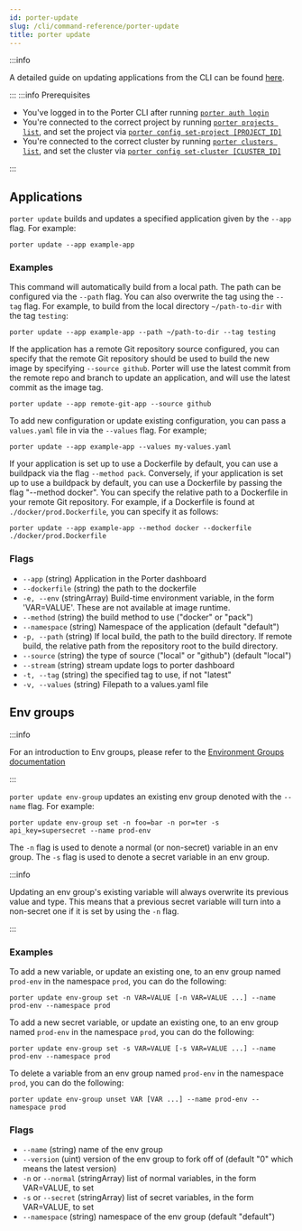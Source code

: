 ```yaml
---
id: porter-update
slug: /cli/command-reference/porter-update
title: porter update
---
```


:::info

A detailed guide on updating applications from the CLI can be found [here](../../deploying-applications/deploying-from-cli/updating-an-application).

:::
:::info Prerequisites

- You've logged in to the Porter CLI after running [`porter auth login`](./porter-auth)
- You're connected to the correct project by running [`porter projects list`](./porter-project), and set the project via [`porter config set-project [PROJECT_ID]`](./porter-config)
- You're connected to the correct cluster by running [`porter clusters list`](./porter-cluster), and set the cluster via [`porter config set-cluster [CLUSTER_ID]`](./porter-config)

:::

## Applications

`porter update` builds and updates a specified application given by the `--app` flag. For example:

```
porter update --app example-app
```

### Examples

This command will automatically build from a local path. The path can be configured via the `--path` flag. You can also overwrite the tag using the `--tag` flag. For example, to build from the
local directory `~/path-to-dir` with the tag `testing`:

```
porter update --app example-app --path ~/path-to-dir --tag testing
```

If the application has a remote Git repository source configured, you can specify that the remote Git repository should be used to build the new image by specifying `--source github`. Porter will use the latest commit from the remote repo and branch to update an application, and will use the latest commit as the image tag.

```
porter update --app remote-git-app --source github
```

To add new configuration or update existing configuration, you can pass a `values.yaml` file in via the `--values` flag. For example;

```
porter update --app example-app --values my-values.yaml
```

If your application is set up to use a Dockerfile by default, you can use a buildpack via the flag `--method pack`. Conversely, if your application is set up to use a buildpack by default, you can use a Dockerfile by passing the flag "--method docker". You can specify the relative path to a Dockerfile in your remote Git repository. For example, if a Dockerfile is found at `./docker/prod.Dockerfile`, you can specify it as follows:

```
porter update --app example-app --method docker --dockerfile ./docker/prod.Dockerfile
```

### Flags

- `--app` (string) Application in the Porter dashboard
- `--dockerfile` (string) the path to the dockerfile
- `-e, --env` (stringArray) Build-time environment variable, in the form 'VAR=VALUE'. These are not available at image runtime.
- `--method` (string) the build method to use ("docker" or "pack")
- `--namespace` (string) Namespace of the application (default "default")
- `-p, --path` (string) If local build, the path to the build directory. If remote build, the relative path from the repository root to the build directory.
- `--source` (string) the type of source ("local" or "github") (default "local")
- `--stream` (string) stream update logs to porter dashboard
- `-t, --tag` (string) the specified tag to use, if not "latest"
- `-v, --values` (string) Filepath to a values.yaml file

## Env groups

:::info

For an introduction to Env groups, please refer to the [Environment Groups documentation](/deploying-applications/environment-groups)

:::

`porter update env-group` updates an existing env group denoted with the `--name` flag. For example:

```
porter update env-group set -n foo=bar -n por=ter -s api_key=supersecret --name prod-env
```

The `-n` flag is used to denote a normal (or non-secret) variable in an env group. The `-s` flag is used to denote a secret variable in an env group.

:::info

Updating an env group's existing variable will always overwrite its previous value and type. This means that a previous secret variable will turn into a non-secret one if it is set by using the `-n` flag.

:::

### Examples

To add a new variable, or update an existing one, to an env group named `prod-env` in the namespace `prod`, you can do the following:

```
porter update env-group set -n VAR=VALUE [-n VAR=VALUE ...] --name prod-env --namespace prod
```

To add a new secret variable, or update an existing one, to an env group named `prod-env` in the namespace `prod`, you can do the following:

```
porter update env-group set -s VAR=VALUE [-s VAR=VALUE ...] --name prod-env --namespace prod
```

To delete a variable from an env group named `prod-env` in the namespace `prod`, you can do the following:

```
porter update env-group unset VAR [VAR ...] --name prod-env --namespace prod
```

### Flags

- `--name` (string) name of the env group
- `--version` (uint) version of the env group to fork off of (default "0" which means the latest version)
- `-n` or `--normal` (stringArray) list of normal variables, in the form VAR=VALUE, to set
- `-s` or `--secret` (stringArray) list of secret variables, in the form VAR=VALUE, to set
- `--namespace` (string) namespace of the env group (default "default")
